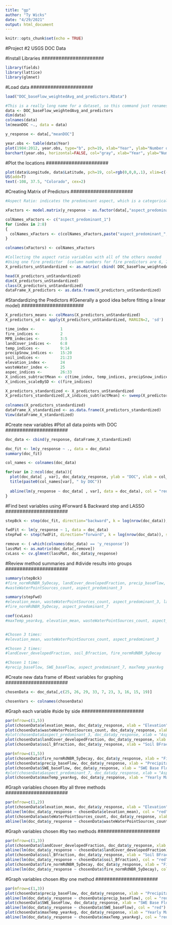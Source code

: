 ---
title: "gp"
author: "Ty Wicks"
date: "4/29/2021"
output: html_document
---

```{r setup, include=FALSE}
knitr::opts_chunk$set(echo = TRUE)
```

#Project #2 USGS DOC Data


######################
#Install Libraries
######################


```{r}
library(fields)
library(lattice)
library(glmnet)
```


######################
#Load data
######################


```{r}
load("DOC_baseFlow_weightedAvg_and_predictors.RData")

#This is a really long name for a dataset, so this command just renames it.
data <- DOC_baseFlow_weightedAvg_and_predictors
dim(data)
colnames(data)
lm(meanDOC ~., data = data)

y_response <- data[,"meanDOC"]

year.obs <- table(data$Year)
plot(1984:2012, year.obs, type="b", pch=19, xlab="Year", ylab="Number of Observations")
barchart(year.obs, horizontal=FALSE, col="gray", xlab="Year", ylab="Number of Observations")
```


######################
#Plot the locations
######################


```{r}
plot(data$Longitude, data$Latitude, pch=19, col=rgb(0,0,0,.1), xlim=c(-109,-102), ylim=c(37,42))
US(add=T)
text(-108, 37.5, "Colorado", cex=2)
```


######################
#Creating Matrix of Predictors
######################


```{r}
#Aspect Ratio: indicates the predominant aspect, which is a categorical value with nine different classes: North, Northeast, East, Southeast, South, Southwest,West, Northwest, and Flat

xFactors <- model.matrix(y_response ~ as.factor(data[,"aspect_predominant"]))[, -1]

colNames_xFactors <- c("aspect_predominant_1")
for (index in 2:8)
{
  colNames_xFactors <- c(colNames_xFactors,paste("aspect_predominant_",as.character(index),sep=""))
}

colnames(xFactors) <- colNames_xFactors

#Collecting the aspect ratio variables with all of the others needed
#Using one fire predictor  (column numbers for fire predictors are 6, 7, and 8)
X_predictors_unStandardized <- as.matrix( cbind( DOC_baseFlow_weightedAvg_and_predictors[,c(2,6,9:30,32)], xFactors) )

head(X_predictors_unStandardized)
dim(X_predictors_unStandardized)
class(X_predictors_unStandardized)
dataFrame_X_predictors <- as.data.frame(X_predictors_unStandardized)
```


######################
#Standardizing the Predictors 
#(Generally a good idea before fitting a linear model)
######################


```{r}
X_predictors_means <- colMeans(X_predictors_unStandardized)
X_predictors_sd <- apply(X_predictors_unStandardized, MARGIN=2, 'sd')

time_index <- 			1
fire_indices <- 		2
MPB_indecies <- 		3:5
landCover_indices <- 	6:8
temp_indices <- 		9:14
precipSnow_indices <- 	15:20
soil_indices <- 		21:23
elevation_index <- 		24
wasteWater_index <- 	25
aspec_indices <- 		26:33
X_indices_subtractMean <- c(time_index, temp_indices, precipSnow_indices, soil_indices, elevation_index, wasteWater_index)
X_indices_scaleBySD <- c(fire_indices)

X_predictors_standardized <- X_predictors_unStandardized
X_predictors_standardized[,X_indices_subtractMean] <- sweep(X_predictors_unStandardized[,X_indices_subtractMean],MARGIN=2,X_predictors_means[X_indices_subtractMean],'-')
  
colnames(X_predictors_standardized)
dataFrame_X_standardized <- as.data.frame(X_predictors_standardized)
View(dataFrame_X_standardized)
```


######################
#Create new variables
#Plot all data points with DOC
######################


```{r}
doc_data <- cbind(y_response, dataFrame_X_standardized)

doc_fit <- lm(y_response ~ ., data = doc_data)
summary(doc_fit)

col_names <- colnames(doc_data)

for(var in 2:ncol(doc_data)){
  plot(doc_data[ , var], doc_data$y_response, ylab = "DOC", xlab = col_names[var])
  title(paste0(col_names[var], " by DOC"))
  
  abline(lm(y_response ~ doc_data[ , var], data = doc_data), col = "red")
}
```


######################
#Find best variables using
#Forward & Backward step and LASSO
######################


```{r}
stepBck <- step(doc_fit, direction="backward", k = log(nrow(doc_data)), trace = 0)

fwdFit <- lm(y_response ~ 1, data = doc_data)
stepFwd <- step(fwdFit, direction="forward", k = log(nrow(doc_data)), scope = formula(doc_fit), trace = 0)

remove <- (-which(colnames(doc_data) == 'y_response'))
lassMat <- as.matrix(doc_data[,remove])
cvLass <- cv.glmnet(lassMat, doc_data$y_response)
```


######################
#Review method summaries and
#divide results into groups
######################


```{r}
summary(stepBck)
#fire_normRdNBR_5yDecay, landCover_developedFraction, precip_baseFlow, SWE_baseFlow, soil_Bfraction, elevation_mean,
#wasteWaterPointSources_count, aspect_predominant_3

summary(stepFwd)
#elevation_mean, wasteWaterPointSources_count, aspect_predominant_3, landCover_developedFraction, soil_Bfraction,
#fire_normRdNBR_5yDecay, aspect_predominant_7

coef(cvLass)
#maxTemp_yearAvg, elevation_mean, wasteWaterPointSources_count, aspect_predominant_3


#Chosen 3 times:
#elevation_mean, wasteWaterPointSources_count, aspect_predominant_3

#Chosen 2 times:
#landCover_developedFraction, soil_Bfraction, fire_normRdNBR_5yDecay

#Chosen 1 time:
#precip_baseFlow, SWE_baseFlow, aspect_predominant_7, maxTemp_yearAvg
```


######################
#Create new data frame of
#best variables for graphing
######################


```{r}
chosenData <- doc_data[,c(25, 26, 29, 33, 7, 23, 3, 16, 15, 19)]  

chosenVars <- colnames(chosenData)
```


######################
#Graph each variable
#side by side
######################


```{r}
par(mfrow=c(1,5))
plot(chosenData$elevation_mean, doc_data$y_response, xlab = "Elevation", ylab = "DOC", main = "3 Time Selection")
plot(chosenData$wasteWaterPointSources_count, doc_data$y_response, xlab = "Waste Water Source", ylab = "DOC", main = "3 Time Selection")
#plot(chosenData$aspect_predominant_3, doc_data$y_response, xlab = "Aspect 3", ylab = "DOC", main = "3 Time Selection")
plot(chosenData$landCover_developedFraction, doc_data$y_response, xlab = "Land Development Fraction", ylab = "DOC", main = "2 Time Selection")
plot(chosenData$soil_Bfraction, doc_data$y_response, xlab = "Soil BFraction", ylab = "DOC", main = "2 Time Selection")

par(mfrow=c(1,5))
plot(chosenData$fire_normRdNBR_5yDecay, doc_data$y_response, xlab = "Fire Norm Decay", ylab = "DOC", main = "2 Time Selection")
plot(chosenData$precip_baseFlow, doc_data$y_response, xlab = "Precipitation Base Flow", ylab = "DOC", main = "1 Time Selection")
plot(chosenData$SWE_baseFlow, doc_data$y_response, xlab = "SWE Base Flow", ylab = "DOC", main = "1 Time Selection")
#plot(chosenData$aspect_predominant_7, doc_data$y_response, xlab = "Aspect 7", ylab = "DOC", main = "1 Time Selection")
plot(chosenData$maxTemp_yearAvg, doc_data$y_response, xlab = "Yearly Max Temp", ylab = "DOC", main = "1 Time Selection")
```


######################
#Graph variables chosen
#by all three methods
######################


```{r}
par(mfrow=c(1,2))
plot(chosenData$elevation_mean, doc_data$y_response, xlab = "Elevation", ylab = "DOC", main = "3 Time Selection")
abline(lm(doc_data$y_response ~ chosenData$elevation_mean), col = "red")
plot(chosenData$wasteWaterPointSources_count, doc_data$y_response, xlab = "Waste Water Source", ylab = "DOC", main = "3 Time Selection")
abline(lm(doc_data$y_response ~ chosenData$wasteWaterPointSources_count), col = "red")
```


######################
#Graph variables chosen
#by two methods
######################


```{r}
par(mfrow=c(1,3))
plot(chosenData$landCover_developedFraction, doc_data$y_response, xlab = "Land Development Fraction", ylab = "DOC", main = "2 Time Selection")
abline(lm(doc_data$y_response ~ chosenData$landCover_developedFraction), col = "red")
plot(chosenData$soil_Bfraction, doc_data$y_response, xlab = "Soil BFraction", ylab = "DOC", main = "2 Time Selection")
abline(lm(doc_data$y_response ~ chosenData$soil_Bfraction), col = "red")
plot(chosenData$fire_normRdNBR_5yDecay, doc_data$y_response, xlab = "Fire Norm Decay", ylab = "DOC", main = "2 Time Selection")
abline(lm(doc_data$y_response ~ chosenData$fire_normRdNBR_5yDecay), col = "red")
```


######################
#Graph variables chosen
#by one method
######################


```{r}
par(mfrow=c(1,3))
plot(chosenData$precip_baseFlow, doc_data$y_response, xlab = "Precipitation Base Flow", ylab = "DOC", main = "1 Time Selection")
abline(lm(doc_data$y_response ~ chosenData$precip_baseFlow), col = "red")
plot(chosenData$SWE_baseFlow, doc_data$y_response, xlab = "SWE Base Flow", ylab = "DOC", main = "1 Time Selection")
abline(lm(doc_data$y_response ~ chosenData$SWE_baseFlow), col = "red")
plot(chosenData$maxTemp_yearAvg, doc_data$y_response, xlab = "Yearly Max Temp", ylab = "DOC", main = "1 Time Selection")
abline(lm(doc_data$y_response ~ chosenData$maxTemp_yearAvg), col = "red")
```




